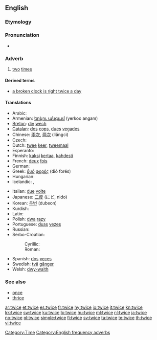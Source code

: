 ==English==

===Etymology===
{{etystub}}

===Pronunciation===
* {{audio|en-us-twice.ogg|Audio (US)}}
*: {{rhymes|aɪs}}

===Adverb===
{{en-adv|-}}

# [[two]] [[time]]s

====Derived terms====
* [[a broken clock is right twice a day]]

====Translations====
{{trans-top|two times}}
* Arabic: {{Arab|[[مرتين]]}} {{unicode|(maraté:n)}}
* Armenian: [[երկու անգամ]] (yerkoo angam)
* [[Breton]]: [[div]] [[wech]]
* [[Catalan]]: [[dos]] [[cops]], [[dues]] [[vegades]]
* Chinese: [[兩次]], [[两次]] (liǎngcì)
* Czech: {{t-|cs|dvakrát}}
* Dutch: [[twee]] [[keer]], [[tweemaal]]
* Esperanto: {{t-|eo|dufoje|xs=Esperanto}}
* Finnish: [[kaksi]] [[kertaa]], [[kahdesti]]
* French: [[deux]] [[fois]]
* German: {{t+|de|zweimal}}
* Greek: [[δυό]] [[φορές]] (dió forés)
* Hungarian: {{t+|hu|kétszer}}
* Icelandic: {{t-|is|tvisvar}}, {{t|is|tvívegis}}
{{trans-mid}}
* Italian: [[due]] [[volte]]
* Japanese: [[二度]] (にど, nido)
* Korean: [[두번]] (dubeon)
* Kurdish: {{ku-Arab|[[دووجار]]}}
* Latin: {{t+|la|bis}}
* Polish: [[dwa]] [[raz]]y
* Portuguese: [[duas]] [[vez#Portuguese|vezes]]
* Russian: {{t+|ru|дважды|tr=dváždy}}
* Serbo-Croatian:
*: Cyrillic: {{tø|sh|двапут|alt=два́пут|sc=Cyrl|xs=Serbo-Croatian}}
*: Roman: {{tø|sh|dvaput|alt=dváput|xs=Serbo-Croatian}}
* Spanish: [[dos]] [[vez#Spanish|veces]]
* Swedish: [[två]] [[gånger]]
* Welsh: [[dwy-waith]]
{{trans-bottom}}

===See also===
*[[once]]
*[[thrice]]

[[Category:Time]]
[[Category:English frequency adverbs]]

[[ar:twice]]
[[et:twice]]
[[es:twice]]
[[fr:twice]]
[[hy:twice]]
[[io:twice]]
[[it:twice]]
[[kn:twice]]
[[kk:twice]]
[[sw:twice]]
[[ku:twice]]
[[lo:twice]]
[[hu:twice]]
[[ml:twice]]
[[nl:twice]]
[[ja:twice]]
[[no:twice]]
[[pl:twice]]
[[simple:twice]]
[[fi:twice]]
[[sv:twice]]
[[ta:twice]]
[[te:twice]]
[[th:twice]]
[[vi:twice]]